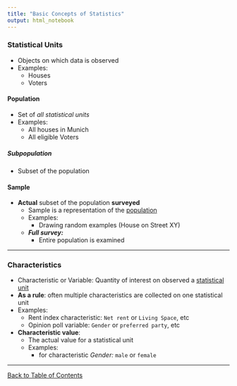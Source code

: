 ```yaml
---
title: "Basic Concepts of Statistics"
output: html_notebook
---
```


### Statistical Units
- Objects on which data is observed
- Examples:
  - Houses
  - Voters

#### Population
- Set of *all statistical units*
- Examples:
  - All houses in Munich
  - All eligible Voters

##### Subpopulation
- Subset of the population

#### Sample
- **Actual** subset of the population **surveyed**
  - Sample is a representation of the [population](#population)
  - Examples:
    - Drawing random examples (House on Street XY)
  - ***Full survey:***
    - Entire population is examined

---

### Characteristics
- Characteristic or Variable: Quantity of interest on observed a [statistical unit](#statistical-units)
- **As a rule**: often multiple characteristics are collected on one statistical unit
- Examples: 
  - Rent index characteristic: `Net rent` or `Living Space`, etc
  - Opinion poll variable: `Gender` or `preferred party`, etc

- **Characteristic value**:
  - The actual value for a statistical unit
  - Examples:
    - for characteristic _Gender:_ `male` or `female`
    
---
[Back to Table of Contents](../)